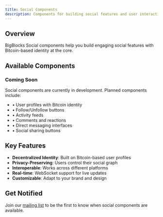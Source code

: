 ```yaml
---
title: Social Components
description: Components for building social features and user interactions
---
```


## Overview

BigBlocks Social components help you build engaging social features with Bitcoin-based identity at the core.

## Available Components

<div className="mt-6 space-y-4">
  <div className="rounded-lg border p-6">
    <h3 className="text-lg font-semibold mb-2">Coming Soon</h3>
    <p className="text-muted-foreground">
      Social components are currently in development. Planned components include:
    </p>
    <ul className="mt-4 space-y-2 text-muted-foreground">
      <li>• User profiles with Bitcoin identity</li>
      <li>• Follow/Unfollow buttons</li>
      <li>• Activity feeds</li>
      <li>• Comments and reactions</li>
      <li>• Direct messaging interfaces</li>
      <li>• Social sharing buttons</li>
    </ul>
  </div>
</div>

## Key Features

- **Decentralized Identity**: Built on Bitcoin-based user profiles
- **Privacy-Preserving**: Users control their social graph
- **Interoperable**: Works across different platforms
- **Real-time**: WebSocket support for live updates
- **Customizable**: Adapt to your brand and design

## Get Notified

Join our [mailing list](https://bigblocks.dev/newsletter) to be the first to know when social components are available.